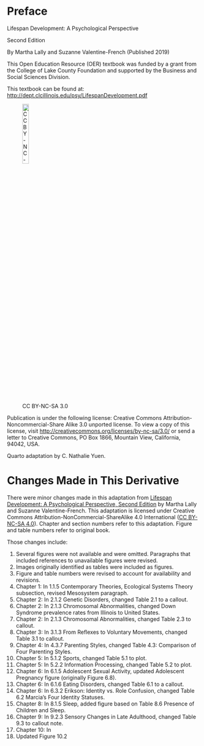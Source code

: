# Preface {.unnumbered}

Lifespan Development: A Psychological Perspective

Second Edition

By Martha Lally and Suzanne Valentine-French (Published 2019)

This Open Education Resource (OER) textbook was funded by a grant from the College of Lake County Foundation and supported by the Business and Social Sciences Division.

This textbook can be found at: <http://dept.clcillinois.edu/psy/LifespanDevelopment.pdf>

![CC BY-NC-SA 3.0](https://mirrors.creativecommons.org/presskit/buttons/88x31/png/by-nc-sa.png){#fig-cc-license width="20%"}

Publication is under the following license: Creative Commons Attribution-Noncommercial-Share Alike 3.0 unported license. To view a copy of this license, visit <http://creativecommons.org/licenses/by-nc-sa/3.0/> or send a letter to Creative Commons, PO Box 1866, Mountain View, California, 94042, USA.

Quarto adaptation by C. Nathalie Yuen.

# Changes Made in This Derivative {.unnumbered}

There were minor changes made in this adaptation from [Lifespan Development: A Psychological Perspective, Second Edition](http://dept.clcillinois.edu/psy/LifespanDevelopment.pdf) by Martha Lally and Suzanne Valentine-French. This adaptation is licensed under Creative Commons Attribution-NonCommercial-ShareAlike 4.0 International ([CC BY-NC-SA 4.0](https://creativecommons.org/licenses/by-nc-sa/4.0/)). Chapter and section numbers refer to this adaptation. Figure and table numbers refer to original book.

Those changes include:

1.  Several figures were not available and were omitted. Paragraphs that included references to unavailable figures were revised.
2.  Images originally identified as tables were included as figures.
3.  Figure and table numbers were revised to account for availability and revisions.
4.  Chapter 1: In 1.1.5 Contemporary Theories, Ecological Systems Theory subsection, revised Mesosystem paragraph.
5.  Chapter 2: In 2.1.2 Genetic Disorders, changed Table 2.1 to a callout.
6.  Chapter 2: In 2.1.3 Chromosomal Abnormalities, changed Down Syndrome prevalence rates from Illinois to United States.
7.  Chapter 2: In 2.1.3 Chromosomal Abnormalities, changed Table 2.3 to callout.
8.  Chapter 3: In 3.1.3 From Reflexes to Voluntary Movements, changed Table 3.1 to callout.
9.  Chapter 4: In 4.3.7 Parenting Styles, changed Table 4.3: Comparison of Four Parenting Styles.
10. Chapter 5: In 5.1.2 Sports, changed Table 5.1 to plot.
11. Chapter 5: In 5.2.2 Information Processing, changed Table 5.2 to plot.
12. Chapter 6: In 6.1.5 Adolescent Sexual Activity, updated Adolescent Pregnancy figure (originally Figure 6.8).
13. Chapter 6: In 6.1.6 Eating Disorders, changed Table 6.1 to a callout.
14. Chapter 6: In 6.3.2 Erikson: Identity vs. Role Confusion, changed Table 6.2 Marcia's Four Identity Statuses.
15. Chapter 8: In 8.1.5 Sleep, added figure based on Table 8.6 Presence of Children and Sleep.
16. Chapter 9: In 9.2.3 Sensory Changes in Late Adulthood, changed Table 9.3 to callout note.
17. Chapter 10: In
18. Updated Figure 10.2

```{=html}
<!--
* The section headings were revised to remove duplicated section headings.
* Several figures were not available and were omitted.
* The figure numbers were revised to account for any unavailable figures.
-->
```
